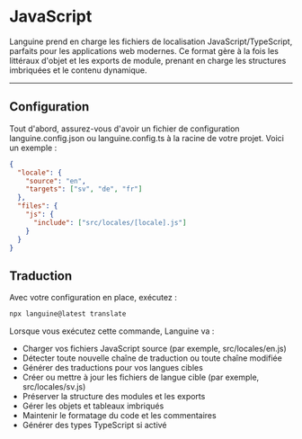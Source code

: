 # JavaScript

Languine prend en charge les fichiers de localisation JavaScript/TypeScript, parfaits pour les applications web modernes. Ce format gère à la fois les littéraux d'objet et les exports de module, prenant en charge les structures imbriquées et le contenu dynamique.

---

## Configuration

Tout d'abord, assurez-vous d'avoir un fichier de configuration languine.config.json ou languine.config.ts à la racine de votre projet. Voici un exemple :

```json
{
  "locale": {
    "source": "en",
    "targets": ["sv", "de", "fr"]
  },
  "files": {
    "js": {
      "include": ["src/locales/[locale].js"]
    }
  }
}
```

## Traduction

Avec votre configuration en place, exécutez :

```bash
npx languine@latest translate
```

Lorsque vous exécutez cette commande, Languine va :

- Charger vos fichiers JavaScript source (par exemple, src/locales/en.js)
- Détecter toute nouvelle chaîne de traduction ou toute chaîne modifiée
- Générer des traductions pour vos langues cibles
- Créer ou mettre à jour les fichiers de langue cible (par exemple, src/locales/sv.js)
- Préserver la structure des modules et les exports
- Gérer les objets et tableaux imbriqués
- Maintenir le formatage du code et les commentaires
- Générer des types TypeScript si activé
